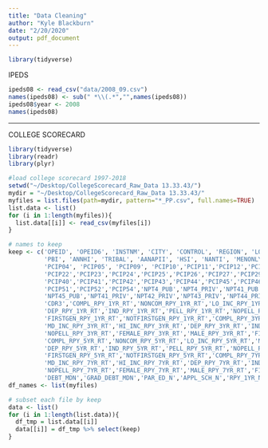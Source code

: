 ```yaml
---
title: "Data Cleaning"
author: "Kyle Blackburn"
date: "2/20/2020"
output: pdf_document
---
```

```r
library(tidyverse)
```

IPEDS
```r
ipeds08 <- read_csv("data/2008_09.csv")
names(ipeds08) <- sub(" *\\(.*","",names(ipeds08))
ipeds08$year <- 2008
names(ipeds08)

```







-----------------------------------------------------------------------------------------------------------------




COLLEGE SCORECARD
```r
library(tidyverse)
library(readr)
library(plyr)

#load college scorecard 1997-2018
setwd("~/Desktop/CollegeScorecard_Raw_Data 13.33.43/")
mydir = "~/Desktop/CollegeScorecard_Raw_Data 13.33.43/"
myfiles = list.files(path=mydir, pattern="*_PP.csv", full.names=TRUE)
list.data <- list()
for (i in 1:length(myfiles)){
  list.data[[i]] <- read_csv(myfiles[i])
}
```


```r
# names to keep
keep <- c('OPEID', 'OPEID6', 'INSTNM', 'CITY', 'CONTROL', 'REGION', 'LOCALE2', 'LATITUDE', 'LONGITUDE', 'HBCU',
          'PBI', 'ANNHI', 'TRIBAL', 'AANAPII', 'HSI', 'NANTI', 'MENONLY', 'WOMENONLY', 'ADM_RATE', 'PCIP03',
          'PCIP04', 'PCIP05', 'PCIP09', 'PCIP10','PCIP11','PCIP12','PCIP13','PCIP14','PCIP15','PCIP16','PCIP19',
          'PCIP22','PCIP23','PCIP24','PCIP25','PCIP26','PCIP27','PCIP29','PCIP30','PCIP31','PCIP38','PCIP39',
          'PCIP40','PCIP41','PCIP42','PCIP43','PCIP44','PCIP45','PCIP46','PCIP47','PCIP48','PCIP49','PCIP50',
          'PCIP51','PCIP52','PCIP54','NPT4_PUB','NPT4_PRIV','NPT41_PUB','NPT42_PUB','NPT43_PUB','NPT44_PUB',
          'NPT45_PUB','NPT41_PRIV','NPT42_PRIV','NPT43_PRIV','NPT44_PRIV','NPT45_PRIV','AVGFACSAL','CDR2',
          'CDR3','COMPL_RPY_1YR_RT','NONCOM_RPY_1YR_RT','LO_INC_RPY_1YR_RT','MD_INC_RPY_1YR_RT','HI_INC_RPY_1YR_RT',
          'DEP_RPY_1YR_RT','IND_RPY_1YR_RT','PELL_RPY_1YR_RT','NOPELL_RPY_1YR_RT','FEMALE_RPY_1YR_RT','MALE_RPY_1YR_RT',
          'FIRSTGEN_RPY_1YR_RT','NOTFIRSTGEN_RPY_1YR_RT','COMPL_RPY_3YR_RT','NONCOM_RPY_3YR_RT','LO_INC_RPY_3YR_RT',
          'MD_INC_RPY_3YR_RT','HI_INC_RPY_3YR_RT','DEP_RPY_3YR_RT','IND_RPY_3YR_RT','PELL_RPY_3YR_RT',
          'NOPELL_RPY_3YR_RT','FEMALE_RPY_3YR_RT','MALE_RPY_3YR_RT','FIRSTGEN_RPY_3YR_RT','NOTFIRSTGEN_RPY_3YR_RT',
          'COMPL_RPY_5YR_RT','NONCOM_RPY_5YR_RT','LO_INC_RPY_5YR_RT','MD_INC_RPY_5YR_RT','HI_INC_RPY_5YR_RT',
          'DEP_RPY_5YR_RT','IND_RPY_5YR_RT','PELL_RPY_5YR_RT','NOPELL_RPY_5YR_RT','FEMALE_RPY_5YR_RT','MALE_RPY_5YR_RT',
          'FIRSTGEN_RPY_5YR_RT','NOTFIRSTGEN_RPY_5YR_RT','COMPL_RPY_7YR_RT','NONCOM_RPY_7YR_RT','LO_INC_RPY_7YR_RT',
          'MD_INC_RPY_7YR_RT','HI_INC_RPY_7YR_RT','DEP_RPY_7YR_RT','IND_RPY_7YR_RT','PELL_RPY_7YR_RT',
          'NOPELL_RPY_7YR_RT','FEMALE_RPY_7YR_RT','MALE_RPY_7YR_RT','FIRSTGEN_RPY_7YR_RT','NOTFIRSTGEN_RPY_7YR_RT',
          'DEBT_MDN','GRAD_DEBT_MDN','PAR_ED_N','APPL_SCH_N','RPY_1YR_N','RPY_3YR_N','RPY_5YR_N','RPY_7YR_N','LOAN_EVER')
df_names <- list(myfiles)
```

```r
# subset each file by keep
data <- list()
for (i in 1:length(list.data)){
  df_tmp = list.data[[i]]
  data[[i]] = df_tmp %>% select(keep)
}
```







